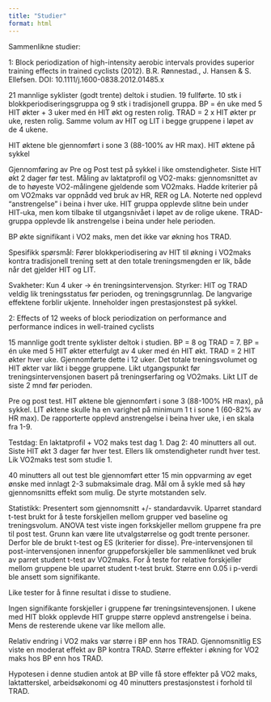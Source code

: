 ```yaml
---
title: "Studier"
format: html
---
```


Sammenlikne studier: 

1: Block periodization of high-intensity aerobic intervals provides superior training effects in trained cyclists (2012). B.R. Rønnestad., J. Hansen & S. Ellefsen. DOI: 10.1111/j.1600-0838.2012.01485.x 

21 mannlige syklister (godt trente) deltok i studien. 19 fullførte. 10 stk i blokkperiodiseringsgruppa og 9 stk i tradisjonell gruppa. BP = én uke med 5 HIT økter + 3 uker med én HIT økt og resten rolig. TRAD = 2 x HIT økter pr uke, resten rolig. Samme volum av HIT og LIT i begge gruppene i løpet av de 4 ukene. 

HIT øktene ble gjennomført i sone 3 (88-100% av HR max). HIT øktene på sykkel 

Gjennomføring av Pre og Post test på sykkel i like omstendigheter. Siste HIT økt 2 dager før test. Måling av laktatprofil og VO2-maks: gjennomsnittet av de to høyeste VO2-målingene gjeldende som VO2maks. Hadde kriterier på om VO2maks var oppnådd ved bruk av HR, RER og LA. Noterte ned opplevd "anstrengelse" i beina i hver uke. HIT gruppa opplevde slitne bein under HIT-uka, men kom tilbake til utgangsnivået i løpet av de rolige ukene. TRAD-gruppa opplevde lik anstrengelse i beina under hele perioden. 

BP økte signifikant i VO2 maks, men det ikke var økning hos TRAD. 

Spesifikk spørsmål: Fører blokkperiodisering av HIT til økning i VO2maks kontra tradisjonell trening sett at den totale treningsmengden er lik, både når det gjelder HIT og LIT. 

Svakheter: Kun 4 uker -> én treningsintervensjon. 
Styrker: HIT og TRAD veldig lik treningsstatus før perioden, og treningsgrunnlag. De langvarige effektene forblir ukjente. Inneholder ingen prestasjonstest på sykkel.  


2: Effects of 12 weeks of block periodization on performance and performance indices in well-trained cyclists

15 mannlige godt trente syklister deltok i studien. BP = 8 og TRAD = 7. BP = én uke med 5 HIT økter etterfulgt av 4 uker med én HIT økt. TRAD = 2 HIT økter hver uke. Gjennomførte dette i 12 uker. Det totale treningsvolumet og HIT økter var likt i begge gruppene. Likt utgangspunkt før treningsintervensjonen basert på treningserfaring og VO2maks. Likt LIT de siste 2 mnd før perioden. 

Pre og post test. HIT øktene ble gjennomført i sone 3 (88-100% HR max), på sykkel. LIT øktene skulle ha en varighet på minimum 1 t i sone 1 (60-82% av HR max). De rapporterte opplevd anstrengelse i beina hver uke, i en skala fra 1-9. 

Testdag: En laktatprofil + VO2 maks test dag 1. Dag 2: 40 minutters all out. Siste HIT økt 3 dager før hver test. Ellers lik omstendigheter rundt hver test. Lik VO2maks test som studie 1. 

40 minutters all out test ble gjennomført etter 15 min oppvarming av eget ønske med innlagt 2-3 submaksimale drag. Mål om å sykle med så høy gjennomsnitts effekt som mulig. De styrte motstanden selv.

Statistikk: Presentert som gjennomsnitt +/- standardavvik. Uparret standard t-test brukt for å teste forskjellen mellom grupper ved baseline og treningsvolum. ANOVA test viste ingen forkskjeller mellom gruppene fra pre til post test. Grunn kan være lite utvalgstørrelse og godt trente personer. Derfor ble de brukt t-test og ES (kriterier for disse). Pre-intervensjonen til post-intervensjonen innenfor gruppeforskjeller ble sammenliknet ved bruk av parret student t-test av VO2maks. For å teste for relative forskjeller mellom gruppene ble uparret student t-test brukt. Større enn 0.05 i p-verdi ble ansett som signifikante. 

Like tester for å finne resultat i disse to studiene. 

Ingen signifikante forskjeller i gruppene før treningsintevensjonen. I ukene med HIT blokk opplevde HIT gruppe større opplevd anstrengelse i beina. Mens de resterende ukene var like mellom alle. 

Relativ endring i VO2 maks var større i BP enn hos TRAD. Gjennomsnitlig ES viste en moderat effekt av BP kontra TRAD. Større effekter i økning for VO2 maks hos BP enn hos TRAD. 

Hypotesen i denne studien antok at BP ville få store effekter på VO2 maks, laktatterskel, arbeidsøkonomi og 40 minutters prestasjonstest i forhold til TRAD. 
